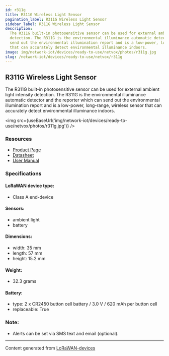 ```yaml
---
id: r311g
title: R311G Wireless Light Sensor
pagination_label: R311G Wireless Light Sensor
sidebar_label: R311G Wireless Light Sensor
description:
  The R311G built-in photosensitive sensor can be used for external ambient light intensity
  detection. The R311G is the environmental illuminance automatic detector and the reporter which can
  send out the environmental illumination report and is a low-power, long-range, wireless sensor
  that can accurately detect environmental illuminance indoors.
image: img/network-iot/devices/ready-to-use/netvox/photos/r311g.jpg
slug: /network-iot/devices/ready-to-use/netvox/r311g
---
```



<LegacyContentBanner />

## R311G Wireless Light Sensor

The R311G built-in photosensitive sensor can be used for external ambient light intensity
detection. The R311G is the environmental illuminance automatic detector and the reporter which can send
out the environmental illumination report and is a low-power, long-range, wireless sensor that can
accurately detect environmental illuminance indoors.

<img src={useBaseUrl('img/network-iot/devices/ready-to-use/netvox/photos/r311g.jpg')} />

### Resources

- [Product Page](http://www.netvox.com.tw/product.asp?pro=R311G)
- [Datasheet](http://www.netvox.com.tw/um/R311G/R311Gdatasheet.pdf)
- [User Manual](http://www.netvox.com.tw/um/R311G/R311GUsermanual.pdf)

### Specifications

#### LoRaWAN device type:

- Class A end-device

#### Sensors:

- ambient light
- battery

#### Dimensions:

- width: 35 mm
- length: 57 mm
- height: 15.2 mm

#### Weight:

- 32.3 grams

#### Battery:

- type: 2 x CR2450 button cell battery / 3.0 V / 620 mAh per button cell
- replaceable: True

### Note:

- Alerts can be set via SMS text and email (optional).

---

Content generated from [LoRaWAN-devices](https://github.com/TheThingsNetwork/lorawan-devices)
